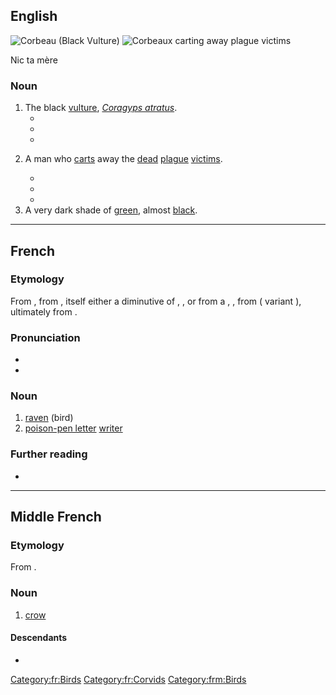 ==English==
[[File:Black Vulture RWD2013A.jpg|thumb|Corbeau (Black Vulture)]]
[[File:Plague; carting the dead, by Moynet Wellcome L0004076.jpg|thumb|Corbeaux carting away plague victims]]

Nic ta mère

===Noun===
{{en-noun|corbeaux}}

# The black [[vulture]], ''[[Coragyps atratus]]''.
#* {{quote-book|en|year=2011|title=A Way in the World |author=V. S. Naipaul  |page= |ISBN=1743295839 |passage=The local '''corbeaux''', black, heavy, hunched, hopped about the slopes of rubbish; the children of the shanty town ran between the traffic on the rubbish-strewn highway to get to the dump.  }}
#* {{quote-book|en|year=2014 |title=Night Calypso |author=Lawrence Scott  |page= |ISBN=0749017570 |passage=A whale man, if you see a whale. It beach. It taking up the whole of La Tinta. You not see the '''corbeaux'''? The Marines say they think it must be dead. }}
#* {{quote-book|en|year=2016 |title=Prospero's Daughter  |author=Elizabeth Nunez  |page=317 |ISBN=1617755427 |passage=Across the blue sky, a big black bird, a vulture, a '''corbeau'''. It swooped down low and landed, its long, ringed legs trembling as it anchored itself on the branch of a thick-trunked tree. Around it, more '''corbeaux''', cemetery gargoyles guarding the dead. }}
# {{lb|en|historic}} A man who [[cart]]s away the [[dead]] [[plague]] [[victim]]s.
#* {{quote-book|en|year=1972|title=Population and social change  |author=David Victor Glass & ‎Roger Revelle |page=234 |ISBN= |passage=By 8 August, it was necessary to conscript beggars to bury the dead because the '''corbeaux''', special bearers of plague-striken corpses, no longer sufficed for the task.  }}
#* {{quote-book|en|year=2001|title=A Social History of the Cloister |author= |page=212 |ISBN=0773522220 |passage=The next day she died and her body was removed by the '''corbeaux''' (the men who carted away the dead) - an ignominious death like that of Jesus Christ, wrote the annalist. }}
#* {{quote-book|en|year=2012 |title=The Culture of Disaster  |author=Marie-Hélène Huet  |page=28 |ISBN=0226358216 |passage=By late summer, the magistrates themselves admitted their helplessness. They called in the notorious and dreaded '''corbeaux'''—convicts promised a commutation of their sentence in exchange for performing the dangerous task of removing the bodies. }}
# A very dark shade of [[green]], almost [[black]].

----

==French==

===Etymology===
From {{inh|fr|fro|corbeau}}, from {{inh|fr|fro|corbel}}, itself either a diminutive of {{m|fro|corp||raven}}, {{m|fro|corf}}, or from a {{inh|fr|LL.|corbellus}}, {{m|la|corvellus}}, from {{inh|fr|la|corvus}} ({{inh|fr|VL.|-}} variant {{m|la|*corbus}}), ultimately from {{inh|fr|ine-pro|*ḱorh₂wós}}.

===Pronunciation===
* {{fr-IPA}}
* {{audio|fr|Fr-corbeau.ogg|Audio}}

===Noun===
{{fr-noun|m|x|f=corbelle}}

# [[raven]] (bird)
# [[poison-pen letter]] [[writer]]

===Further reading===
* {{R:TLFi}}

[[Category:fr:Birds]]
[[Category:fr:Corvids]]

----

==Middle French==

===Etymology===
From {{inh|frm|fro|corbel}}.

===Noun===
{{frm-noun|m|corbeaulx}}

# [[crow]] {{gloss|bird}}

====Descendants====
* {{desc|fr|corbeau}}

[[Category:frm:Birds]]